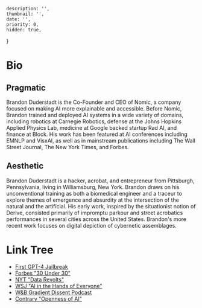     description: '',
    thumbnail: '',
    date: '',
    priority: 0,
    hidden: true,
}

# Bio
## Pragmatic
Brandon Duderstadt is the Co-Founder and CEO of Nomic, a company focused on making AI more explainable and accessible.
Before Nomic, Brandon trained and deployed AI systems in a wide variety of domains, including robotics at Carnegie Robotics, defense at the Johns Hopkins Applied Physics Lab, medicine at Google backed startup Rad AI, and finance at Block.
His work has been featured at AI conferences including EMNLP and VisxAI, as well as in mainstream publications including The Wall Street Journal, The New York Times, and Forbes.

## Aesthetic
Brandon Duderstadt is a hacker, acrobat, and entrepreneur from Pittsburgh, Pennsylvania, living in Williamsburg, New York.
Brandon draws on his unconventional training as both a biomedical engineer and a traceur to explore themes of emergence and absurdity at the intersection of the natural and the artificial.
His early work, inspired by the situationist notion of Derive, consisted primarily of impromptu parkour and street acrobatics performances in several cities across the United States.
Brandon's more recent work focuses on digital depiction of cybernetic assemblages.

# Link Tree
 - [First GPT-4 Jailbreak](https://twitter.com/nomic_ai/status/1635719257110478859)
 - [Forbes \"30 Under 30\"](https://www.forbes.com/profile/nomic/?list=30under30-enterprise-technology/&sh=33c8d7a27fee)
 - [NYT \"Data Revolts\"](https://www.nytimes.com/2023/07/15/technology/artificial-intelligence-models-chat-data.html)
 - [WSJ \"AI in the Hands of Everyone\"](https://www.wsj.com/articles/a-meta-platforms-leak-put-powerful-ai-in-the-hands-of-everyone-8b9f875a)
 - [W\&B Gradient Dissent Podcast](https://www.youtube.com/watch?v=_xpAcWIlxak&t=1s)
 - [Contrary \"Openness of AI\"](https://research.contrary.com/reports/the-openness-of-ai)